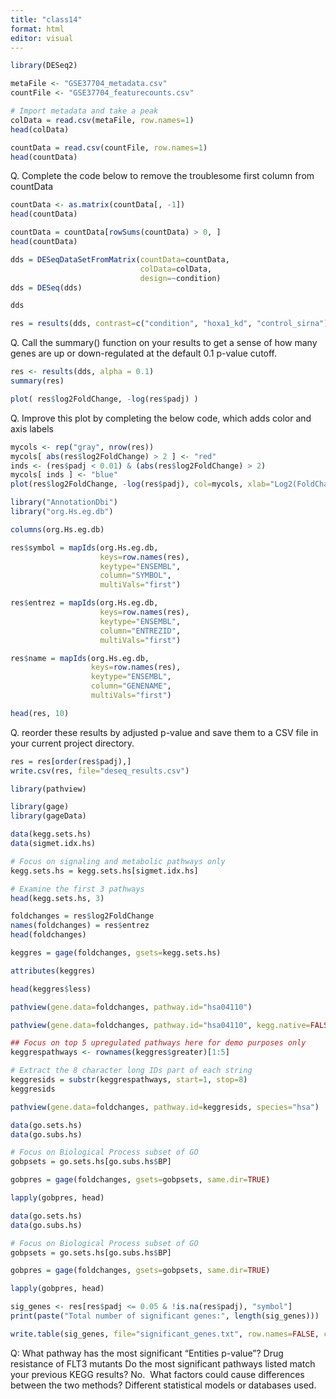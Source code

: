 ```yaml
---
title: "class14"
format: html
editor: visual
---
```


```r
library(DESeq2)
```

```r
metaFile <- "GSE37704_metadata.csv"
countFile <- "GSE37704_featurecounts.csv"

# Import metadata and take a peak
colData = read.csv(metaFile, row.names=1)
head(colData)
```

```r
countData = read.csv(countFile, row.names=1)
head(countData)
```

Q. Complete the code below to remove the troublesome first column from countData

```r
countData <- as.matrix(countData[, -1])
head(countData)
```

```r
countData = countData[rowSums(countData) > 0, ]
head(countData)
```

```r
dds = DESeqDataSetFromMatrix(countData=countData,
                             colData=colData,
                             design=~condition)
dds = DESeq(dds)
```

```r
dds
```

```r
res = results(dds, contrast=c("condition", "hoxa1_kd", "control_sirna"))
```


Q. Call the summary() function on your results to get a sense of how many genes are up or down-regulated at the default 0.1 p-value cutoff.


```r
res <- results(dds, alpha = 0.1)
summary(res)
```

```r
plot( res$log2FoldChange, -log(res$padj) )
```
  Q. Improve this plot by completing the below code, which adds color and axis labels


```r
mycols <- rep("gray", nrow(res))
mycols[ abs(res$log2FoldChange) > 2 ] <- "red"
inds <- (res$padj < 0.01) & (abs(res$log2FoldChange) > 2)
mycols[ inds ] <- "blue"
plot(res$log2FoldChange, -log(res$padj), col=mycols, xlab="Log2(FoldChange)", ylab="-Log(P-value)")
```
  
```r
library("AnnotationDbi")
library("org.Hs.eg.db")

columns(org.Hs.eg.db)

res$symbol = mapIds(org.Hs.eg.db,
                    keys=row.names(res),  
                    keytype="ENSEMBL",  
                    column="SYMBOL",   
                    multiVals="first")

res$entrez = mapIds(org.Hs.eg.db,
                    keys=row.names(res),  
                    keytype="ENSEMBL",   
                    column="ENTREZID",   
                    multiVals="first")

res$name = mapIds(org.Hs.eg.db,
                  keys=row.names(res),   
                  keytype="ENSEMBL",   
                  column="GENENAME",  
                  multiVals="first")

head(res, 10)
```

Q. reorder these results by adjusted p-value and save them to a CSV file in your current project directory.

```r
res = res[order(res$padj),]
write.csv(res, file="deseq_results.csv")
```

```r
library(pathview)
```

```r
library(gage)
library(gageData)

data(kegg.sets.hs)
data(sigmet.idx.hs)

# Focus on signaling and metabolic pathways only
kegg.sets.hs = kegg.sets.hs[sigmet.idx.hs]

# Examine the first 3 pathways
head(kegg.sets.hs, 3)
```
  
  
```r
foldchanges = res$log2FoldChange
names(foldchanges) = res$entrez
head(foldchanges)
```

```r
keggres = gage(foldchanges, gsets=kegg.sets.hs)
```
  
```r
attributes(keggres)
```
  
```r
head(keggres$less)
```
  
  
```r
pathview(gene.data=foldchanges, pathway.id="hsa04110")
```


```r
pathview(gene.data=foldchanges, pathway.id="hsa04110", kegg.native=FALSE)
```

```r
## Focus on top 5 upregulated pathways here for demo purposes only
keggrespathways <- rownames(keggres$greater)[1:5]

# Extract the 8 character long IDs part of each string
keggresids = substr(keggrespathways, start=1, stop=8)
keggresids
```

```r
pathview(gene.data=foldchanges, pathway.id=keggresids, species="hsa")
```

```r
data(go.sets.hs)
data(go.subs.hs)

# Focus on Biological Process subset of GO
gobpsets = go.sets.hs[go.subs.hs$BP]

gobpres = gage(foldchanges, gsets=gobpsets, same.dir=TRUE)

lapply(gobpres, head)
```

```r
data(go.sets.hs)
data(go.subs.hs)

# Focus on Biological Process subset of GO
gobpsets = go.sets.hs[go.subs.hs$BP]

gobpres = gage(foldchanges, gsets=gobpsets, same.dir=TRUE)

lapply(gobpres, head)
```

```r
sig_genes <- res[res$padj <= 0.05 & !is.na(res$padj), "symbol"]
print(paste("Total number of significant genes:", length(sig_genes)))
```


```r
write.table(sig_genes, file="significant_genes.txt", row.names=FALSE, col.names=FALSE, quote=FALSE)
```


 Q: What pathway has the most significant “Entities p-value”? Drug resistance of FLT3 mutants
 Do the most significant pathways listed match your previous KEGG results? No. 
 What factors could cause differences between the two methods? Different statistical models or databases used. 
 
 



















